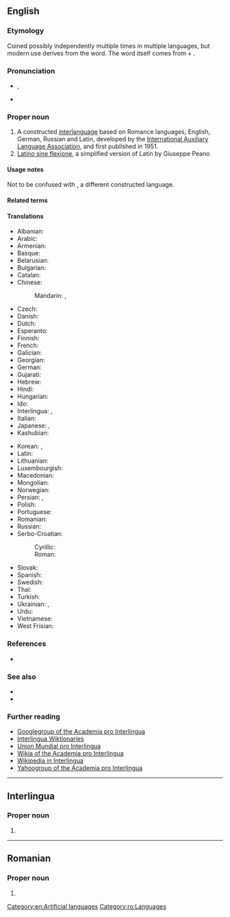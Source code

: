 {{also|interlingua|interlíngua}}
==English==
{{Wikipedia}}
{{interwiktionary|code=ia}}

===Etymology===
Coined possibly independently multiple times in multiple languages, but modern use derives from the {{bor|en|ia|-}} word. The word itself comes from {{der|en|la|inter||between}} + {{m|la|lingua||language}}.

===Pronunciation===
* {{enPR|ĭn'tə(r)lĭng"wə}}, {{IPA|en|/ˈɪntə(ɹ)ˌlɪŋɡwə/}}
* {{audio|en|LL-Q1860 (eng)-PerfectSoundWhatever-Interlingua.wav|Audio (CA)}}

===Proper noun===
{{en-proper noun}}

# A constructed [[interlanguage]] based on Romance languages, English, German, Russian and Latin, developed by the [[International Auxiliary Language Association]], and first published in 1951.
# [[Latino sine flexione]], a simplified version of Latin by Giuseppe Peano

====Usage notes====
Not to be confused with {{m|en|Interlingue}}, a different constructed language.

====Related terms====
{{rel3
|en|Interlingual
|Interlinguist
|Interlinguistics
}}

====Translations====
{{trans-top|interlanguage based on Romance languages}}
* Albanian: {{t+|sq|interlingua}}
* Arabic: {{t+|ar|إِنْتَرْلِنْغْوَا|f}}
* Armenian: {{t+|hy|ինտերլինգվա}}
* Basque: {{t+|eu|interlingua}}
* Belarusian: {{t|be|інтэрлі́нгва|f}}
* Bulgarian: {{t|bg|интерли́нгва|f}}
* Catalan: {{t+|ca|interlingua|f}}
* Chinese:
*: Mandarin: {{t+|cmn|國際語|sc=Hani}}, {{t+|cmn|国际语|tr=Guójìyǔ|sc=Hani}}
* Czech: {{t+|cs|interlingua}}
* Danish: {{t|da|interlingua}}
* Dutch: {{t+|nl|Interlingua}}
* Esperanto: {{t+|eo|Interlingvao}}
* Finnish: {{t+|fi|interlingua}}
* French: {{t+|fr|Interlingua}}
* Galician: {{t|gl|Interlingua}}
* Georgian: {{t|ka|ინტერლინგუა}}
* German: {{t+|de|Interlingua}}
* Gujarati: {{t|gu|ઇંટરલિંગુઆ}}
* Hebrew: {{t|he|אינטרלינגואה|f|tr=interlingua}}
* Hindi: {{t+|hi|इंटरलिंगुआ}}
* Hungarian: {{t+|hu|interlingva}}
* Ido: {{t+|io|Interlingua}}
* Interlingua: {{t+|ia|interlingua}}, {{t+|ia|Interlingua}}
* Italian: {{t+|it|interlingua}}
* Japanese: {{t+|ja|インターリングア|tr=Intāringua}}, {{t|ja|インターリングア語|tr=Intāringua-go}}
* Kashubian: {{t|csb|interlingua}}
{{trans-mid}}
* Korean: {{t|ko|^인테르링구아}}, {{t|ko|^인터링구아}}
* Latin: {{t|la|Interlingua}}
* Lithuanian: {{t+|lt|Interlingua}}
* Luxembourgish: {{t|lb|Interlingua}}
* Macedonian: {{t|mk|интерли́нгва|f}}
* Mongolian: {{t|mn|интерлингва|sc=Cyrl}}
* Norwegian: {{t|no|Interlingua}}
* Persian: {{t+|fa|زبان میانجی|tr=zabân-e miyânji}}, {{t|fa|اینترلینگو|tr=interlingua}}
* Polish: {{t+|pl|interlingua|f}}
* Portuguese: {{t+|pt|interlíngua|f}}
* Romanian: {{t|ro|Interlingua}}
* Russian: {{t+|ru|интерли́нгва|f|tr=intɛrlíngva}}
* Serbo-Croatian:
*: Cyrillic: {{t|sh|интерлингва|m}}
*: Roman: {{t+|sh|interlingva|m}}
* Slovak: {{t|sk|Interlingua}}
* Spanish: {{t+|es|interlingua|f}}
* Swedish: {{t+|sv|interlingua}}
* Thai: {{t|th|ภาษาอินเตอร์ลิงกวา|tr=paasăa inderlinggwaa}}
* Turkish: {{t+|tr|İnterlingua}}
* Ukrainian: {{t+|uk|інтерлі́нгва|f}}, {{t+|uk|інтерлі́нґва|f}}
* Urdu: {{t|ur|انٹرلنگوا|tr=iṇṭarliṅguā}}
* Vietnamese: {{t+|vi|Interlingua}}
* West Frisian: {{t|fy|Ynterlingua}}
{{trans-bottom}}

===References===
* {{pedia}}

===See also===
* {{ISO 639|ref=1|ia||ina}}
* {{ethnologue|ina}}

===Further reading===
* [http://www.googlegroups.com/group/academiaprointerlingua/ Googlegroup of the Academia pro Interlingua]
* [http://ia.wiktionary.org/wiki/Frontispicio Interlingua Wiktionaries]
* [http://www.interlingua.com Union Mundial pro Interlingua]
* [http://interlingua.wikia.com/wiki/Pagina_principal/en Wikia of the Academia pro Interlingua]
* [http://ia.wikipedia.org Wikipedia in Interlingua]
* [http://www.yahoogroups.com/group/academiaprointerlingua/ Yahoogroup of the Academia pro Interlingua]

[[Category:en:Artificial languages]]

----

==Interlingua==

===Proper noun===
{{head|ia|proper noun}}

# {{alternative case form of|ia|interlingua|t={{l|en|Interlingua}}}}

----

==Romanian==

===Proper noun===
{{head|ro|proper noun|g=f}}

# {{l|en|Interlingua}}

[[Category:ro:Languages]]